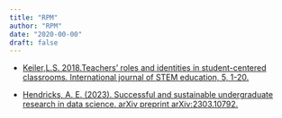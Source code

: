 ```yaml
---
title: "RPM"
author: "RPM"
date: "2020-00-00"
draft: false
---
```


- [Keiler,L.S. 2018.Teachers’ roles and identities in student-centered classrooms. International journal of STEM education, 5, 1-20.](https://doi.org/10.1186/s40594-018-0131-6)

- [Hendricks, A. E. (2023). Successful and sustainable undergraduate research in data science. arXiv preprint arXiv:2303.10792.](https://doi.org/10.48550/arXiv.2303.10792)


